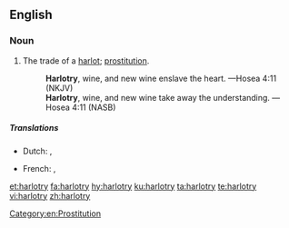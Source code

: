 ==English==

===Noun===
{{en-noun|~|harlotries}}

# The trade of a [[harlot]]; [[prostitution]].
#: '''Harlotry''', wine, and new wine enslave the heart. —Hosea 4:11 (NKJV)
#: '''Harlotry''', wine, and new wine take away the understanding. —Hosea 4:11 (NASB)

=====Translations=====
{{trans-top|The trade of a harlot; prostitution.}}
* Dutch: {{t|nl|hoererij}},{{t+|nl|prostitutie}}
{{trans-mid}}
* French: {{t+|fr|prostitution|f}},{{t|fr|putasserie|f}}
{{trans-bottom}}

[[Category:en:Prostitution]]

[[et:harlotry]]
[[fa:harlotry]]
[[hy:harlotry]]
[[ku:harlotry]]
[[ta:harlotry]]
[[te:harlotry]]
[[vi:harlotry]]
[[zh:harlotry]]
